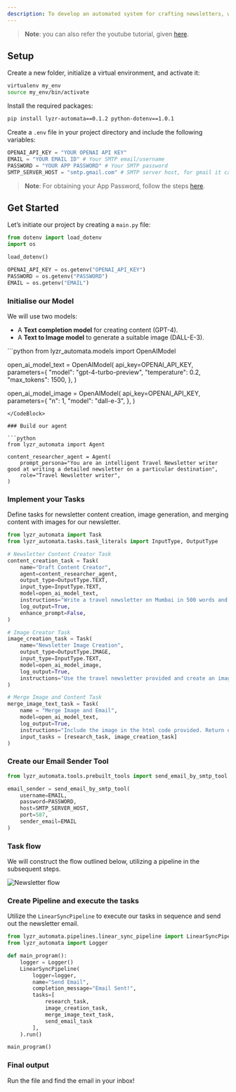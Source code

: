 ```yaml
---
description: To develop an automated system for crafting newsletters, which includes the creation of both textual and visual content before distributing them to a list of subscribers.
---
```

> **Note**: you can also refer the youtube tutorial, given [here](https://www.loom.com/share/3047db02d1bc40a49cb00032372452f2?sid=8a21aa3d-8ea6-4a88-9d93-5330fb0a5973).


## Setup

Create a new folder, initialize a virtual environment, and activate it:

```bash
virtualenv my_env
source my_env/bin/activate
```

Install the required packages:

```bash
pip install lyzr-automata==0.1.2 python-dotenv==1.0.1
```

Create a `.env` file in your project directory and include the following variables:

```python
OPENAI_API_KEY = "YOUR OPENAI API KEY"
EMAIL = "YOUR EMAIL ID" # Your SMTP email/username 
PASSWORD = "YOUR APP PASSWORD" # Your SMTP password
SMTP_SERVER_HOST = "smtp.gmail.com" # SMTP server host, for gmail it can be the default
```

> **Note**: For obtaining your App Password, follow the steps [here](https://support.google.com/accounts/answer/185833?hl=en).

## Get Started

Let’s initiate our project by creating a `main.py` file:

```python
from dotenv import load_dotenv
import os

load_dotenv()

OPENAI_API_KEY = os.getenv("OPENAI_API_KEY")
PASSWORD = os.getenv("PASSWORD")
EMAIL = os.getenv("EMAIL")
```

### Initialise our Model

We will use two models:
- A **Text completion model** for creating content (GPT-4).
- A **Text to Image model** to generate a suitable image (DALL-E-3).

<CodeBlock>
```python
from lyzr_automata.models import OpenAIModel

open_ai_model_text = OpenAIModel(
    api_key=OPENAI_API_KEY,
    parameters={
        "model": "gpt-4-turbo-preview",
        "temperature": 0.2,
        "max_tokens": 1500,
    },
)

open_ai_model_image = OpenAIModel(
    api_key=OPENAI_API_KEY,
    parameters={
        "n": 1,
        "model": "dall-e-3",
    },
)
```
</CodeBlock>

### Build our agent

```python
from lyzr_automata import Agent

content_researcher_agent = Agent(
    prompt_persona="You are an intelligent Travel Newsletter writer good at writing a detailed newsletter on a particular destination",
    role="Travel Newsletter writer",
)
```

### Implement your Tasks

Define tasks for newsletter content creation, image generation, and merging content with images for our newsletter.
```python
from lyzr_automata import Task
from lyzr_automata.tasks.task_literals import InputType, OutputType

# Newsletter Content Creator Task
content_creation_task = Task(
    name="Draft Content Creator",
    agent=content_researcher_agent,
    output_type=OutputType.TEXT,
    input_type=InputType.TEXT,
    model=open_ai_model_text,
    instructions="Write a travel newsletter on Mumbai in 500 words and [IMPORTANT!] send the response in html use bullets for points and beautify it be as creative as you want.",
    log_output=True,
    enhance_prompt=False,
)

# Image Creator Task
image_creation_task = Task(
    name="Newsletter Image Creation",
    output_type=OutputType.IMAGE,
    input_type=InputType.TEXT,
    model=open_ai_model_image,
    log_output=True,
    instructions="Use the travel newsletter provided and create an image that would be suitable for posting. Avoid any text in the image",
)

# Merge Image and Content Task
merge_image_text_task = Task(
    name = "Merge Image and Email",
    model=open_ai_model_text,
    log_output=True,
    instructions="Include the image in the html code provided. Return only the HTML and CSS code",
    input_tasks = [research_task, image_creation_task]
)
```

### Create our Email Sender Tool

```python
from lyzr_automata.tools.prebuilt_tools import send_email_by_smtp_tool

email_sender = send_email_by_smtp_tool(
    username=EMAIL,
    password=PASSWORD,
    host=SMTP_SERVER_HOST,
    port=587,
    sender_email=EMAIL
)
```


### Task flow
We will construct the flow outlined below, utilizing a pipeline in the subsequent steps.

![Newsletter flow](../assets/images/lyzr-automata/newsletter_dig.webp)

### Create Pipeline and execute the tasks
Utilize the `LinearSyncPipeline` to execute our tasks in sequence and send out the newsletter email.

```python
from lyzr_automata.pipelines.linear_sync_pipeline import LinearSyncPipeline
from lyzr_automata import Logger

def main_program():
    logger = Logger()
    LinearSyncPipeline(
        logger=logger,
        name="Send Email",
        completion_message="Email Sent!",
        tasks=[
            research_task,
            image_creation_task,
            merge_image_text_task,
            send_email_task
        ],
    ).run()

main_program()
```

### Final output
Run the file and find the email in your inbox!